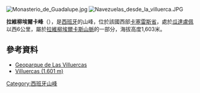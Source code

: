 [[Image:Monasterio_de_Guadalupe.jpg|right]]
{{Coord|39|28|6|N|5|24|5|W|display=title}}
[[Image:Navezuelas_desde_la_villuerca.JPG|thumb]]

'''拉維柳埃爾卡峰'''（{{lang-es|Pico Villuercas}}），是[[西班牙|西班牙]]的山峰，位於該國西部[[卡塞雷斯省|卡塞雷斯省]]，處於[[瓜達盧佩_(卡塞雷斯省)|瓜達盧佩]]以西6公里，屬於[[拉維柳埃爾卡斯山脈|拉維柳埃爾卡斯山脈]]的一部分，海拔高度1,603米。

==參考資料==
* [http://jugimo.blogspot.com/2010/11/geologia-e-historia-de-las-villuercas.html Geoparque de Las Villuercas] {{Wayback|url=http://jugimo.blogspot.com/2010/11/geologia-e-historia-de-las-villuercas.html |date=20201028200800 }}
*[http://saritaymane.blogspot.com/2006/04/villuercas-1601-m.html Villuercas (1.601 m)] {{Wayback|url=http://saritaymane.blogspot.com/2006/04/villuercas-1601-m.html |date=20170601113239 }}

{{Spain-geo-stub}}
[[Category:西班牙山峰|Category:西班牙山峰]]